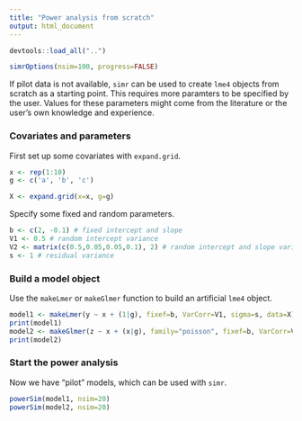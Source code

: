 ---
title: "Power analysis from scratch"
output: html_document
---

```{r, echo=FALSE, message=FALSE}
devtools::load_all("..")
```

```{r options, echo=FALSE, message=FALSE}
simrOptions(nsim=100, progress=FALSE)
```

If pilot data is not available, `simr` can be used to create `lme4` objects from scratch as a starting point. This requires more paramters to be specified by the user. Values for these parameters might come from the literature or the user's own knowledge and experience.

### Covariates and parameters

First set up some covariates with `expand.grid`.

```{r}
x <- rep(1:10)
g <- c('a', 'b', 'c')

X <- expand.grid(x=x, g=g)
```

Specify some fixed and random parameters.

```{r}
b <- c(2, -0.1) # fixed intercept and slope
V1 <- 0.5 # random intercept variance
V2 <- matrix(c(0.5,0.05,0.05,0.1), 2) # random intercept and slope variance-covariance matrix
s <- 1 # residual variance
```

### Build a model object

Use the `makeLmer` or `makeGlmer` function to build an artificial `lme4` object.

```{r}
model1 <- makeLmer(y ~ x + (1|g), fixef=b, VarCorr=V1, sigma=s, data=X)
print(model1)
model2 <- makeGlmer(z ~ x + (x|g), family="poisson", fixef=b, VarCorr=V2, data=X)
print(model2)
```

### Start the power analysis

Now we have "pilot" models, which can be used with `simr`.

```{r}
powerSim(model1, nsim=20)
powerSim(model2, nsim=20)
```

